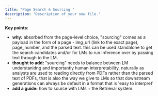 ```yaml
---
title: "Page Search & Sourcing "
description: "Description of your new file."
---
```


**Key points:**

- **why:** absorbed from the page-level choice, "sourcing" comes as a payload in the form of a page - img_url (link to the exact page), page_number, and the parsed text. this can be used standalone to get the search candidates and/or for LMs to run inference over by passing text through to the LM.
- **thought to add:** "sourcing" needs to balance between LM understanidng and importantly human interpretability. naturally as analysts are used to reading directly from PDFs rather than the parsed text of PDFs, that is also the way we give to LMs so that downstream generations can always be default in a format that is 'easy to interpret'
- **add a guide:** how to source with LMs \+ the Retrieval system